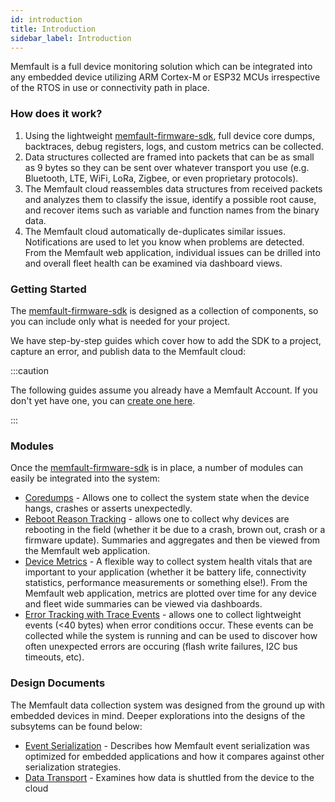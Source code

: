 ```yaml
---
id: introduction
title: Introduction
sidebar_label: Introduction
---
```



Memfault is a full device monitoring solution which can be integrated into any
embedded device utilizing ARM Cortex-M or ESP32 MCUs irrespective of the RTOS in
use or connectivity path in place.

### How does it work?

1. Using the lightweight
   [memfault-firmware-sdk](https://github.com/memfault/memfault-firmware-sdk),
   full device core dumps, backtraces, debug registers, logs, and custom metrics
   can be collected.
2. Data structures collected are framed into packets that can be as small as 9
   bytes so they can be sent over whatever transport you use (e.g. Bluetooth,
   LTE, WiFi, LoRa, Zigbee, or even proprietary protocols).
3. The Memfault cloud reassembles data structures from received packets and
   analyzes them to classify the issue, identify a possible root cause, and
   recover items such as variable and function names from the binary data.
4. The Memfault cloud automatically de-duplicates similar issues. Notifications
   are used to let you know when problems are detected. From the Memfault web
   application, individual issues can be drilled into and overall fleet health
   can be examined via dashboard views.

### Getting Started

The [memfault-firmware-sdk](https://github.com/memfault/memfault-firmware-sdk)
is designed as a collection of components, so you can include only what is
needed for your project.

We have step-by-step guides which cover how to add the SDK to a project, capture
an error, and publish data to the Memfault cloud:

:::caution

The following guides assume you already have a Memfault Account. If you don't
yet have one, you can
[create one here](https://memfault.com/register?utm_campaign=Self%20Serve%20Launch&utm_source=Docs).

:::

<IntegrationGuideTable />

### Modules

Once the
[memfault-firmware-sdk](https://github.com/memfault/memfault-firmware-sdk) is in
place, a number of modules can easily be integrated into the system:

- [Coredumps](/docs/embedded/coredumps) - Allows one to collect the system state
  when the device hangs, crashes or asserts unexpectedly.
- [Reboot Reason Tracking](/docs/embedded/reboot-reason-tracking) - allows one
  to collect why devices are rebooting in the field (whether it be due to a
  crash, brown out, crash or a firmware update). Summaries and aggregates and
  then be viewed from the Memfault web application.
- [Device Metrics](/docs/embedded/metrics-api) - A flexible way to collect
  system health vitals that are important to your application (whether it be
  battery life, connectivity statistics, performance measurements or something
  else!). From the Memfault web application, metrics are plotted over time for
  any device and fleet wide summaries can be viewed via dashboards.
- [Error Tracking with Trace Events](/docs/embedded/trace-events) - allows one
  to collect lightweight events (<40 bytes) when error conditions occur. These
  events can be collected while the system is running and can be used to
  discover how often unexpected errors are occuring (flash write failures, I2C
  bus timeouts, etc).

### Design Documents

The Memfault data collection system was designed from the ground up with
embedded devices in mind. Deeper explorations into the designs of the subsytems
can be found below:

- [Event Serialization](/docs/embedded/event-serialization-overview) - Describes
  how Memfault event serialization was optimized for embedded applications and
  how it compares against other serialization strategies.
- [Data Transport](/docs/embedded/data-from-firmware-to-the-cloud) - Examines
  how data is shuttled from the device to the cloud
